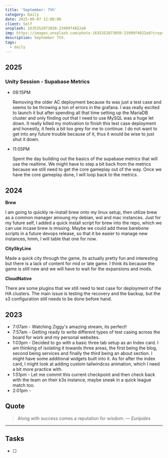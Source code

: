 ```yaml
---
title: 'September: 7th'
category: Daily
date: 2025-09-07 12:00:00
client: Self
unsplash: 1635352073050-23999f4022e0
img: https://images.unsplash.com/photo-1635352073050-23999f4022e0?crop=entropy&cs=srgb&fm=jpg&ixid=MnwzNjM5Nzd8MHwxfHJhbmRvbXx8fHx8fHx8fDE2ODE3NDg2ODY&ixlib=rb-4.0.3&q=85
description: September 7th. 
tags:
  - daily
---
```



## 2025

### Unity Session - Supabase Metrics

-   09:15PM

    Removing the older AC deployment because its was just a test case and seems to be throwing a ton of errors in the grafana.
    I was really excited to launch it but after spending all that time setting up the MariaDB cluster and only finding out that I need to use MySQL was a huge let down.
    It really killed my motivation to finish this test case deployment and honestly, it feels a bit too grey for me to continue.
    I do not want to get into any future trouble because of it, thus it would be wise to just shut it down.

-   11:05PM

    Spent the day building out the basics of the supabase metrics that will use the realtime.
    We might have to step a bit back from the metrics because we still need to get the core gameplay out of the way.
    Once we have the core gameplay done, I will loop back to the metrics. 
    

## 2024

**Brew**

I am going to quickly re-install brew onto my linux setup, then utilize brew as a common manager amoung my debian, wsl and mac instances.
Just for my future self, I added a quick install script for brew into the repo, which we can use incase brew is missing.
Maybe we could add these barebone scripts in a future devops release, so that it be easier to manage new instances, hmm, I will table that one for now.

**CitySkyLine**

Made a quick city through the game, its actually pretty fun and interesting but there is a lack of content for mid or late game.
I think its because the game is still new and we will have to wait for the expansions and mods.

**CloudNative**

There are some plugins that we still need to test case for deployment of the HA clusters.
The main issue is testing the recovery and the backup, but the s3 configuration still needs to be done before hand.

## 2023
- 7:07am - Watching Ziggy's amazing stream, its perfect!
- 7:57am - Getting ready to write different types of test casing across the board for work and my personal websites.
- 1:03pm - Decided to go with a basic three tab setup as an Index card. I am thinking of isolating it towards three areas, the first being the blog, second being services and finally the third being an about section. I might have some additional widgets built into it. As for after the index card, I might look at adding custom tailwindcss animation, which I need a bit more practice with.
- 1:51pm - Let me commit this current checkpoint and then check back with the team on their k3s instance, maybe sneak in a quick league match too.
- 2:01pm -

## Quote

> Along with success comes a reputation for wisdom.
> — <cite>Euripides</cite>

---

## Tasks

- [ ]